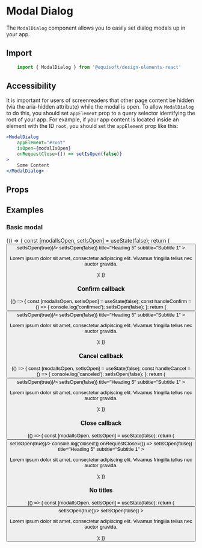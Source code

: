 
<Meta title="Modal / Modal Dialog" component={ModalDialog} />

# Modal Dialog

The `ModalDialog` component allows you to easily set dialog modals up in your app.

## Import

```js
    import { ModalDialog } from '@equisoft/design-elements-react'
```

## Accessibility

It is important for users of screenreaders that other page content be hidden (via the aria-hidden attribute) while the modal is open. To allow `ModalDialog` to do this, you should set `appElement` prop to a query selector identifying the root of your app. For example, if your app content is located inside an element with the ID `root`, you should set the `appElement` prop like this:

```jsx
<ModalDialog
    appElement="#root"
    isOpen={modalIsOpen}
    onRequestClose={() => setIsOpen(false)}
>
    Some Content
</ModalDialog>
```

## Props

<Props of={ModalDialog} />

## Examples

### Basic modal

<Preview>
  <Story name="Normal">
        {() => {
            const [modalIsOpen, setIsOpen] = useState(false);
            return (
                <Fragment>
                    <Button label="Open Modal" buttonType="primary" onClick={() => setIsOpen(true)}/>
                    <ModalDialog
                        appElement="#root"
                        ariaDescribedby="story-description"
                        isOpen={modalIsOpen}
                        onRequestClose={() => setIsOpen(false)}
                        title="Heading 5"
                        subtitle="Subtitle 1"
                    >
                        <p id="story-description">Lorem ipsum dolor sit amet, consectetur adipiscing elit. Vivamus fringilla tellus nec auctor gravida.</p>
                    </ModalDialog>
                </Fragment>
            );
        }}
  </Story>
</Preview>

### Confirm callback

<Preview>
  <Story name="Confirm callback">
        {() => {
            const [modalIsOpen, setIsOpen] = useState(false);
            const handleConfirm = () => {
                console.log('confirmed');
                setIsOpen(false);
            };
            return (
                <Fragment>
                    <Button label="Open Modal" buttonType="primary" onClick={() => setIsOpen(true)}/>
                    <ModalDialog
                        appElement="#root"
                        ariaDescribedby="story-description"
                        isOpen={modalIsOpen}
                        onConfirm={handleConfirm}
                        onRequestClose={() => setIsOpen(false)}
                        title="Heading 5"
                        subtitle="Subtitle 1"
                    >
                        <p id="story-description">Lorem ipsum dolor sit amet, consectetur adipiscing elit. Vivamus fringilla tellus nec auctor gravida.</p>
                    </ModalDialog>
                </Fragment>
            );
        }}
  </Story>
</Preview>

### Cancel callback

<Preview>
  <Story name="Cancel callback">
        {() => {
            const [modalIsOpen, setIsOpen] = useState(false);
            const handleCancel = () => {
                console.log('canceled');
                setIsOpen(false);
            };
            return (
                <Fragment>
                    <Button label="Open Modal" buttonType="primary" onClick={() => setIsOpen(true)}/>
                    <ModalDialog
                        appElement="#root"
                        ariaDescribedby="story-description"
                        isOpen={modalIsOpen}
                        onCancel={handleCancel}
                        onRequestClose={() => setIsOpen(false)}
                        title="Heading 5"
                        subtitle="Subtitle 1"
                    >
                        <p id="story-description">Lorem ipsum dolor sit amet, consectetur adipiscing elit. Vivamus fringilla tellus nec auctor gravida.</p>
                    </ModalDialog>
                </Fragment>
            );
        }}
  </Story>
</Preview>

### Close callback

<Preview>
  <Story name="Close callback">
        {() => {
            const [modalIsOpen, setIsOpen] = useState(false);
            return (
                <Fragment>
                    <Button label="Open Modal" buttonType="primary" onClick={() => setIsOpen(true)}/>
                    <ModalDialog
                        appElement="#root"
                        ariaDescribedby="story-description"
                        isOpen={modalIsOpen}
                        onClose={() => console.log('closed')}
                        onRequestClose={() => setIsOpen(false)}
                        title="Heading 5"
                        subtitle="Subtitle 1"
                    >
                        <p id="story-description">Lorem ipsum dolor sit amet, consectetur adipiscing elit. Vivamus fringilla tellus nec auctor gravida.</p>
                    </ModalDialog>
                </Fragment>
            );
        }}
  </Story>
</Preview>

### No titles

<Preview>
  <Story name="No titles">
        {() => {
            const [modalIsOpen, setIsOpen] = useState(false);
            return (
                <Fragment>
                    <Button label="Open Modal" buttonType="primary" onClick={() => setIsOpen(true)}/>
                    <ModalDialog
                        appElement="#root"
                        ariaDescribedby="story-description"
                        isOpen={modalIsOpen}
                        onRequestClose={() => setIsOpen(false)}
                    >
                        <p id="story-description">Lorem ipsum dolor sit amet, consectetur adipiscing elit. Vivamus fringilla tellus nec auctor gravida.</p>
                    </ModalDialog>
                </Fragment>
            );
        }}
  </Story>
</Preview>